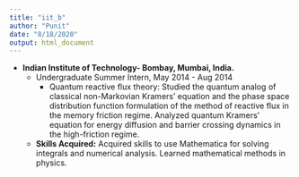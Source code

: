 ```yaml
---
title: "iit_b"
author: "Punit"
date: "8/18/2020"
output: html_document
---
```

- **Indian Institute of Technology- Bombay, Mumbai, India.**
    - Undergraduate Summer Intern, May 2014 - Aug 2014
        - Quantum reactive flux theory: Studied the quantum analog of classical non-Markovian Kramers' equation and the phase space distribution function formulation of the method of reactive flux in the memory friction regime. Analyzed quantum Kramers' equation for energy diffusion and barrier crossing dynamics in the high-friction regime.
    - **Skills Acquired:**
          Acquired skills to use Mathematica for solving integrals and numerical analysis. Learned mathematical methods in physics.